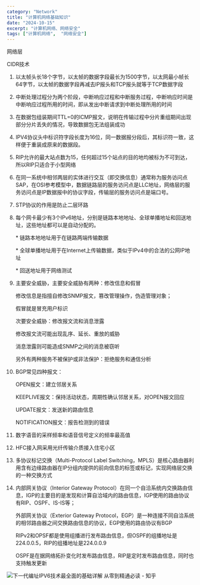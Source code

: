 ```yaml
---
category: "Network"
title: "计算机网络基础知识"
date: "2024-10-15"
excerpt: "计算机网络、网络安全"
tags: ["计算机网络",  "网络安全"]
---
```


网络层

CIDR技术

1. 以太帧头长18个字节，以太帧的数据字段最长为1500字节，以太网最小帧长64字节，以太帧的数据字段再减去IP报头和TCP报头就等于TCP数据字段

2. 中断处理过程分为两个阶段，中断响应过程和中断服务过程，中断响应时间是中断响应过程所用的时间，即从发出中断请求到中断处理所用的时间

3. 在数据包组装期间TTL=0的ICMP报文，说明在传输过程中分片重组期间出现部分分片丢失的情况，导致数据包无法组装成功

4. IPV4协议头中标识符字段长度为16位，同一数据报分段后，其标识符一致，这样便于重装成原来的数据段。

5. RIP允许的最大站点数为15，任何超过15个站点的目的地均被标为不可到达，所以RIP只适合于小型网络

6. 在同一系统中相邻两层的实体进行交互（即交换信息）通常称为服务访问点SAP，在OSI参考模型中，数据链路层的服务访问点是LLC地址，网络层的服务访问点是IP数据报中的协议字段，传输层的服务访问点是端口号。

7. STP协议的作用是防止二层环路

8. 每个网卡最少有3个IPv6地址，分别是链路本地地址、全球单播地址和回送地址，这些地址都可以是自动分配的。

   \* 链路本地地址用于在链路两端传输数据

   \* 全球单播地址用于在Internet上传输数据，类似于IPv4中的合法的公网IP地址

   \* 回送地址用于网络测试

9. 主要安全威胁，主要安全威胁有两种：修改信息和假冒

   修改信息是指擅自修改SNMP报文，篡改管理操作，伪造管理对象；

   假冒就是冒充用户标识

   次要安全威胁：修改报文流和消息泄露

   修改报文流可能出现乱序、延长、重放的威胁

   消息泄露则可能造成SNMP之间的消息被窃听

   另外有两种服务不被保护或非法保护：拒绝服务和通信分析

10. BGP常见四种报文：

    OPEN报文：建立邻居关系

    KEEPLIVE报文：保持活动状态，周期性确认邻居关系，对OPEN报文回应

    UPDATE报文：发送新的路由信息

    NOTIFICATION报文：报告检测到的错误

11. 数字语音的采样频率和语音信号定义的频率最高值

12. HFC接入网采用光纤传输介质接入住宅小区

13. 多协议标记交换（Multi-Protocol Label Switching，MPLS）是核心路由器利用含有边缘路由器在IP分组内提供的前向信息的标签或标记，实现网络层交换的一种交换方式

14. 内部网关协议（Interior Gateway Protocol）在同一个自洽系统内交换路由信息，IGP的主要目的是发现和计算自洽域内的路由信息，IGP使用的路由协议有RIP、OSPF、IS-IS等；

    外部网关协议（Exterior Gateway Protocol，EGP）是一种连接不同自洽系统的相邻路由器之间交换路由信息的协议，EGP使用的路由协议有BGP

    RIPv2和OPSF都是使用组播进行发布路由信息，但OSPF的组播地址是224.0.0.5，RIP的组播地址是224.0.0.9

    OSPF是在据网络拓扑变化时发布路由信息，RIP是定时发布路由信息，同时也支持触发更新

![下一代编址IPV6技术最全面的基础详解 从零到精通必读 - 知乎](https://pic4.zhimg.com/v2-9d34cb22eaae2c1f98735f50d8e961e7_r.jpg)
